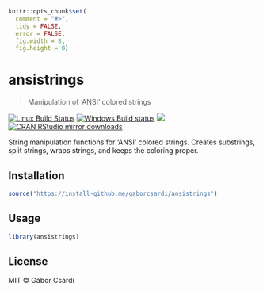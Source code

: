 
```r
knitr::opts_chunk$set(
  comment = "#>",
  tidy = FALSE,
  error = FALSE,
  fig.width = 8,
  fig.height = 8)
```

# ansistrings

> Manipulation of 'ANSI' colored strings

[![Linux Build Status](https://travis-ci.org/gaborcsardi/ansistrings.svg?branch=master)](https://travis-ci.org/gaborcsardi/ansistrings)
[![Windows Build status](https://ci.appveyor.com/api/projects/status/github/gaborcsardi/ansistrings?svg=true)](https://ci.appveyor.com/project/gaborcsardi/ansistrings)
[![](http://www.r-pkg.org/badges/version/ansistrings)](http://www.r-pkg.org/pkg/ansistrings)
[![CRAN RStudio mirror downloads](http://cranlogs.r-pkg.org/badges/ansistrings)](http://www.r-pkg.org/pkg/ansistrings)

String manipulation functions for 'ANSI' colored strings. Creates substrings,
split strings, wraps strings, and keeps the coloring proper.

## Installation

```r
source("https://install-github.me/gaborcsardi/ansistrings")
```

## Usage

```r
library(ansistrings)
```

## License

MIT © Gábor Csárdi

